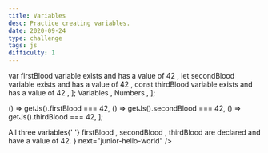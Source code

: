 ```yaml
---
title: Variables
desc: Practice creating variables.
date: 2020-09-24
type: challenge
tags: js
difficulty: 1
---
```



  <Text size="small" color="#FAFAFA">
    var firstBlood variable exists and has a value of 42
  </Text>,
  <Text size="small" color="#FAFAFA">
    let secondBlood variable exists and has a value of 42
  </Text>,
  <Text size="small" color="#FAFAFA">
    const thirdBlood variable exists and has a value of 42
  </Text>,
];

  <Link size="small" href="https://www.w3schools.com/js/js_variables.asp">
    Variables
  </Link>,
  <Link size="small" href="https://www.w3schools.com/js/js_numbers.asp">
    Numbers
  </Link>,
];

  () => getJs().firstBlood === 42,
  () => getJs().secondBlood === 42,
  () => getJs().thirdBlood === 42,
];

<Post>
  <CodeEditor
    tasks={tasksListData}
    help={helpListData}
    tabs={tabs}
    tests={tests}
    result={
      <>
        All three variables{' '}
        <Text size="preNormal" code>
          firstBlood
        </Text>
        , <Text size="preNormal" code>
          secondBlood
        </Text>, <Text size="preNormal" code>
          thirdBlood
        </Text> are declared and have a value of 42.
      </>
    }
    next="junior-hello-world"
  />
</Post>
